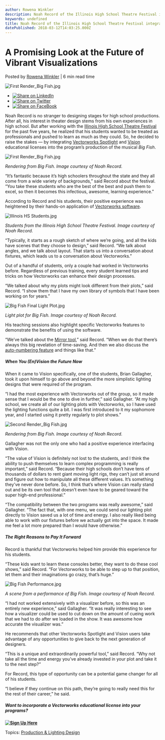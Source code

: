 ```yaml
---
author: Rowena Winkler
description: Noah Record of the Illinois High School Theatre Festival integrated both Spotlight and Vision into the production of the musical Big Fish.
keywords: undefined
title: Noah Record of the Illinois High School Theatre Festival integrated both Spotlight and Vision into the production of the musical Big Fish. 
datePublished: 2018-03-12T14:03:25.000Z
---
```

  

# A Promising Look at the Future of Vibrant Visualizations

 Posted by [Rowena Winkler](https://blog.vectorworks.net/author/rowena-winkler) | 6 min read time 

![First Render_Big Fish.jpg](https://blog.vectorworks.net/hubfs/Blog%20Images/180316_Noah%20Record%20Vision/First%20Render_Big%20Fish.jpg) 

* [![Share on LinkedIn](https://2659751.fs1.hubspotusercontent-na1.net/hubfs/2659751/michaelDemo/share-LI.png)](http://www.linkedin.com/shareArticle?mini=true&url=https%3A%2F%2Fblog.vectorworks.net%2Fa-promising-look-at-the-future-of-vibrant-visualizations)
* [![Share on Twitter](https://2659751.fs1.hubspotusercontent-na1.net/hubfs/2659751/michaelDemo/share-TW.png)](https://www.twitter.com/share?text=A%20Promising%20Look%20at%20the%20Future%20of%20Vibrant%20Visualizations&url=https%3A%2F%2Fblog.vectorworks.net%2Fa-promising-look-at-the-future-of-vibrant-visualizations&via=PMGTweets)
* [![Share on FaceBook](https://2659751.fs1.hubspotusercontent-na1.net/hubfs/2659751/michaelDemo/share-FB.png)](https://www.facebook.com/sharer/sharer.php?u=https%3A%2F%2Fblog.vectorworks.net%2Fa-promising-look-at-the-future-of-vibrant-visualizations)

Noah Record is no stranger to designing stages for high school productions. After all, his interest in theater design stems from his own experiences in high school. But after working with the [Illinois High School Theatre Festival](http://www.illinoistheatrefest.org/) for the past five years, he realized that his students wanted to be treated as professionals and pushed to learn as much as they could. So, he decided to raise the stakes — by integrating [Vectorworks Spotlight](http://www.vectorworks.net/spotlight?utm%5Fcampaign=blog&utm%5Fsource=intext&utm%5Fmedium=planetvectorworks&utm%5Fcontent=recordvision031218) and [Vision](https://youtu.be/LwOBMaNm-Co) educational licenses into the program’s production of the musical _Big Fish_.

![First Render_Big Fish.jpg](https://blog.vectorworks.net/hs-fs/hubfs/Blog%20Images/180316_Noah%20Record%20Vision/First%20Render_Big%20Fish.jpg?width=1024&name=First%20Render_Big%20Fish.jpg)

_Rendering from Big Fish. Image courtesy of Noah Record._

“It’s fantastic because it’s high schoolers throughout the state and they all come from a wide variety of backgrounds,” said Record about the festival. “You take these students who are the best of the best and push them to excel, so then it becomes this infectious, awesome, learning experience.”

According to Record and his students, their positive experience was heightened by their hands-on application of [Vectorworks software](http://www.vectorworks.net/en/2018?utm%5Fcampaign=blog&utm%5Fsource=intext&utm%5Fmedium=planetvectorworks&utm%5Fcontent=recordvision031218).

![Illinois HS Students.jpg](https://blog.vectorworks.net/hs-fs/hubfs/Blog%20Images/180316_Noah%20Record%20Vision/Illinois%20HS%20Students.jpg?width=1024&name=Illinois%20HS%20Students.jpg)

_Students from the Illinois High School Theatre Festival._ _Image courtesy of Noah Record._

“Typically, it starts as a rough sketch of where we’re going, and all the kids have scenes that they choose to design,” said Record. “We talk about angles, and we talk about layout. That starts us into a conversation about fixtures, which leads us to a conversation about Vectorworks.”

Out of a handful of students, only a couple had worked in Vectorworks before. Regardless of previous training, every student learned tips and tricks on how Vectorworks can enhance their design processes.

“We talked about why my plots might look different from their plots,” said Record. “I show them that I have my own library of symbols that I have been working on for years.”

![Big Fish Final Light Plot.jpg](https://blog.vectorworks.net/hs-fs/hubfs/Blog%20Images/180316_Noah%20Record%20Vision/Big%20Fish%20Final%20Light%20Plot.jpg?width=1024&name=Big%20Fish%20Final%20Light%20Plot.jpg)

 _Light plot for Big Fish. Image courtesy of Noah Record._

His teaching sessions also highlight specific Vectorworks features to demonstrate the benefits of using the software.

“We’ve talked about the [Mirror tool](http://app-help.vectorworks.net/2018/eng/index.htm#t=VW2018%5FGuide%2FObjects%5Fedit1%2FMirroring%5FObjects.htm?utm%5Fcampaign=blog&utm%5Fsource=intext&utm%5Fmedium=planetvectorworks&utm%5Fcontent=recordvision031218),” said Record. “When we do that there’s always this big revelation of time-saving. And then we also discuss the [auto-numbering feature](http://app-help.vectorworks.net/2018/eng/index.htm#t=VW2018%5FGuide%2FSpaces%2FUsing%5FAuto-Numbering.htm?utm%5Fcampaign=blog&utm%5Fsource=intext&utm%5Fmedium=planetvectorworks&utm%5Fcontent=recordvision031218) and things like that.”

##### **When You (En)Vision the Future Now** 
  
When it came to Vision specifically, one of the students, Brian Gallagher, took it upon himself to go above and beyond the more simplistic lighting designs that were required  of the program.

“I had the most experience with Vectorworks out of the group, so it made sense that I would be the one to dive in further,” said Gallagher. “At my high school, we create all of our lighting plots with Vectorworks, so I have used the lighting functions quite a bit. I was first introduced to it my sophomore year, and I started using it pretty regularly to plot shows.”

![Second Render_Big Fish.jpg](https://blog.vectorworks.net/hs-fs/hubfs/Blog%20Images/180316_Noah%20Record%20Vision/Second%20Render_Big%20Fish.jpg?width=1024&name=Second%20Render_Big%20Fish.jpg)

_Rendering from Big Fish. Image courtesy of Noah Record._

Gallagher was not the only one who had a positive experience interfacing with Vision.

“The value of Vision is definitely not lost  to the students, and I think the ability to push themselves to learn complex programming is really important,” said Record. “Because their high schools don’t have tens of thousands of dollars to rent giant moving light rigs, they can’t just sit around and figure out how to manipulate all these different values. It’s something they’ve never done before. So, I think that’s where Vision can really stand out and be its own tool that doesn’t even have to be geared toward the super high-end professional.”

“The compatibility between the two programs was really awesome,” said Gallagher. “The fact that, with one menu, we could send our lighting plot directly to Vision saved us a lot of time and energy. I also really liked being able to work with our fixtures before we actually got into  the space. It made me feel a lot more prepared than I would have otherwise.”

##### **The Right Reasons to Pay It Forward** 
  
 Record is thankful that Vectorworks helped him provide this experience for his students. 

“These kids want to learn these consoles better, they want to do these cool shows,” said Record. “For Vectorworks to be able to step up to that position, let them and their imaginations go crazy, that’s huge.”

![Big Fish Performance.jpg](https://blog.vectorworks.net/hs-fs/hubfs/Blog%20Images/180316_Noah%20Record%20Vision/Big%20Fish%20Performance.jpg?width=1024&name=Big%20Fish%20Performance.jpg)

_A scene from a performance of Big Fish. Image courtesy of Noah Record._ 

“I had not worked extensively with a visualizer before, so this was an entirely new experience,” said Gallagher. “It was really interesting to see how a visualizer could be used to cut down on the amount of cueing work that we had to do after we loaded in the show. It was awesome how accurate the visualizer was.”

He recommends that other Vectorworks Spotlight and Vision users take advantage of any opportunities to give back to the next generation of designers.

“This is a unique and extraordinarily powerful tool,” said Record. “Why not take all the time and energy you’ve already invested in your plot and take it to the next step?”

For Record, this type of opportunity can be a potential  game changer for all of his students.

“I believe if they continue on this path, they’re going to really need this for the rest of their career,” he said.

##### **Want to incorporate a Vectorworks educational license into your programs?**

**[![Sign Up Here](https://no-cache.hubspot.com/cta/default/3018241/8defa52e-28a6-407e-9bf6-8c70f7c92108.png)](https://cta-redirect.hubspot.com/cta/redirect/3018241/8defa52e-28a6-407e-9bf6-8c70f7c92108)** 

 Topics: [Production & Lighting Design](https://blog.vectorworks.net/topic/production-lighting-design) 

  